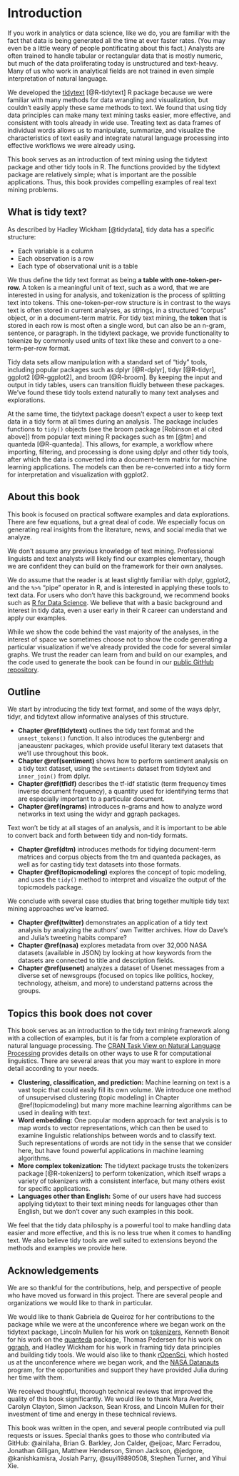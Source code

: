 # Introduction {#intro}

If you work in analytics or data science, like we do, you are familiar with the fact that data is being generated all the time at ever faster rates. (You may even be a little weary of people pontificating about this fact.) Analysts are often trained to handle tabular or rectangular data that is mostly numeric, but much of the data proliferating today is unstructured and text-heavy. Many of us who work in analytical fields are not trained in even simple interpretation of natural language.

We developed the [tidytext](https://github.com/juliasilge/tidytext) [@R-tidytext] R package because we were familiar with many methods for data wrangling and visualization, but couldn't easily apply these same methods to text. We found that using tidy data principles can make many text mining tasks easier, more effective, and consistent with tools already in wide use. Treating text as data frames of individual words allows us to manipulate, summarize, and visualize the characteristics of text easily and integrate natural language processing into effective workflows we were already using.

This book serves as an introduction of text mining using the tidytext package and other tidy tools in R. The functions provided by the tidytext package are relatively simple; what is important are the possible applications. Thus, this book provides compelling examples of real text mining problems.

## What is tidy text?

As described by Hadley Wickham [@tidydata], tidy data has a specific structure:

* Each variable is a column
* Each observation is a row
* Each type of observational unit is a table

We thus define the tidy text format as being **a table with one-token-per-row.** A token is a meaningful unit of text, such as a word, that we are interested in using for analysis, and tokenization is the process of splitting text into tokens. This one-token-per-row structure is in contrast to the ways text is often stored in current analyses, as strings, in a structured "corpus" object, or in a document-term matrix. For tidy text mining, the **token** that is stored in each row is most often a single word, but can also be an n-gram, sentence, or paragraph. In the tidytext package, we provide functionality to tokenize by commonly used units of text like these and convert to a one-term-per-row format.

Tidy data sets allow manipulation with a standard set of "tidy" tools, including popular packages such as dplyr [@R-dplyr], tidyr [@R-tidyr], ggplot2 [@R-ggplot2], and broom [@R-broom]. By keeping the input and output in tidy tables, users can transition fluidly between these packages. We've found these tidy tools extend naturally to many text analyses and explorations. 

At the same time, the tidytext package doesn't expect a user to keep text data in a tidy form at all times during an analysis. The package includes functions to `tidy()` objects (see the broom package [Robinson et al cited above]) from popular text mining R packages such as tm [@tm] and quanteda [@R-quanteda]. This allows, for example, a workflow where importing, filtering, and processing is done using dplyr and other tidy tools, after which the data is converted into a document-term matrix for machine learning applications. The models can then be re-converted into a tidy form for interpretation and visualization with ggplot2.

## About this book

This book is focused on practical software examples and data explorations. There are few equations, but a great deal of code. We especially focus on generating real insights from the literature, news, and social media that we analyze.

We don't assume any previous knowledge of text mining. Professional linguists and text analysts will likely find our examples elementary, though we are confident they can build on the framework for their own analyses.

We do assume that the reader is at least slightly familiar with dplyr, ggplot2, and the `%>%` "pipe" operator in R, and is interested in applying these tools to text data. For users who don't have this background, we recommend books such as [R for Data Science](http://r4ds.had.co.nz/). We believe that with a basic background and interest in tidy data, even a user early in their R career can understand and apply our examples.

While we show the code behind the vast majority of the analyses, in the interest of space we sometimes choose not to show the code generating a particular visualization if we've already provided the code for several similar graphs. We trust the reader can learn from and build on our examples, and the code used to generate the book can be found in our [public GitHub repository](https://github.com/dgrtwo/tidy-text-mining).

## Outline

We start by introducing the tidy text format, and some of the ways dplyr, tidyr, and tidytext allow informative analyses of this structure.

* **Chapter \@ref(tidytext)** outlines the tidy text format and the `unnest_tokens()` function. It also introduces the gutenbergr and janeaustenr packages, which provide useful literary text datasets that we'll use throughout this book.
* **Chapter \@ref(sentiment)** shows how to perform sentiment analysis on a tidy text dataset, using the `sentiments` dataset from tidytext and `inner_join()` from dplyr.
* **Chapter \@ref(tfidf)** describes the tf-idf statistic (term frequency times inverse document frequency), a quantity used for identifying terms that are especially important to a particular document.
* **Chapter \@ref(ngrams)** introduces n-grams and how to analyze word networks in text using the widyr and ggraph packages.

Text won't be tidy at all stages of an analysis, and it is important to be able to convert back and forth between tidy and non-tidy formats.

* **Chapter \@ref(dtm)** introduces methods for tidying document-term matrices and corpus objects from the tm and quanteda packages, as well as for casting tidy text datasets into those formats.
* **Chapter \@ref(topicmodeling)** explores the concept of topic modeling, and uses the `tidy()` method to interpret and visualize the output of the topicmodels package. 

We conclude with several case studies that bring together multiple tidy text mining approaches we've learned.

* **Chapter \@ref(twitter)** demonstrates an application of a tidy text analysis by analyzing the authors' own Twitter archives. How do Dave's and Julia's tweeting habits compare?
* **Chapter \@ref(nasa)** explores metadata from over 32,000 NASA datasets (available in JSON) by looking at how keywords from the datasets are connected to title and description fields.
* **Chapter \@ref(usenet)** analyzes a dataset of Usenet messages from a diverse set of newsgroups (focused on topics like politics, hockey, technology, atheism, and more) to understand patterns across the groups.

## Topics this book does not cover

This book serves as an introduction to the tidy text mining framework along with a collection of examples, but it is far from a complete exploration of natural language processing. The [CRAN Task View on Natural Language Processing](https://cran.r-project.org/web/views/NaturalLanguageProcessing.html) provides details on other ways to use R for computational linguistics. There are several areas that you may want to explore in more detail according to your needs.

* **Clustering, classification, and prediction:** Machine learning on text is a vast topic that could easily fill its own volume. We introduce one method of unsupervised clustering (topic modeling) in Chapter \@ref(topicmodeling) but many more machine learning algorithms can be used in dealing with text.
* **Word embedding:** One popular modern approach for text analysis is to map words to vector representations, which can then be used to examine linguistic relationships between words and to classify text. Such representations of words are not tidy in the sense that we consider here, but have found powerful applications in machine learning algorithms.
* **More complex tokenization:** The tidytext package trusts the tokenizers package [@R-tokenizers] to perform tokenization, which itself wraps a variety of tokenizers with a consistent interface, but many others exist for specific applications.
* **Languages other than English:** Some of our users have had success applying tidytext to their text mining needs for languages other than English, but we don't cover any such examples in this book.

We feel that the tidy data philosphy is a powerful tool to make handling data easier and more effective, and this is no less true when it comes to handling text. We also believe tidy tools are well suited to extensions beyond the methods and examples we provide here.

## Acknowledgements

We are so thankful for the contributions, help, and perspective of people who have moved us forward in this project. There are several people and organizations we would like to thank in particular. 

We would like to thank Gabriela de Queiroz for her contributions to the package while we were at the unconference where we began work on the tidytext package, Lincoln Mullen for his work on [tokenizers](https://github.com/ropensci/tokenizers), Kenneth Benoit for his work on the [quanteda](https://github.com/kbenoit/quanteda) package, Thomas Pedersen for his work on [ggraph](https://github.com/thomasp85/ggraph), and Hadley Wickham for his work in framing tidy data principles and building tidy tools. We would also like to thank [rOpenSci](https://ropensci.org/), which hosted us at the unconference where we began work, and the [NASA Datanauts](https://open.nasa.gov/explore/datanauts/) program, for the opportunities and support they have provided Julia during her time with them. 

We received thoughtful, thorough technical reviews that improved the quality of this book significantly. We would like to thank Mara Averick, Carolyn Clayton, Simon Jackson, Sean Kross, and Lincoln Mullen for their investment of time and energy in these technical reviews.

This book was written in the open, and several people contributed via pull requests or issues. Special thanks goes to those who contributed via GitHub: @ainilaha, Brian G. Barkley, Jon Calder, @eijoac, Marc Ferradou, Jonathan Gilligan, Matthew Henderson, Simon Jackson, @jedgore, @kanishkamisra, Josiah Parry, @suyi19890508, Stephen Turner, and Yihui Xie.

